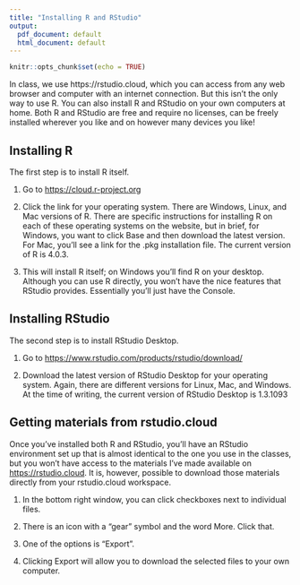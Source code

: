 ```yaml
---
title: "Installing R and RStudio"
output:
  pdf_document: default
  html_document: default
---
```


```r
knitr::opts_chunk$set(echo = TRUE)
```

In class, we use https://rstudio.cloud, which you can access from any web browser and computer with an internet connection. But this isn't the only way to use R. You can also install R and RStudio on your own computers at home. Both R and RStudio are free and require no licenses, can be freely installed wherever you like and on however many devices you like!

## Installing R 

The first step is to install R itself.

1. Go to [https://cloud.r-project.org](https://cloud.r-project.org)

2. Click the link for your operating system. There are Windows, Linux, and Mac versions of R. There are specific instructions for installing R on each of these operating systems on the website, but in brief, for Windows, you want to click Base and then download the latest version. For Mac, you'll see a link for the .pkg installation file. The current version of R is 4.0.3.

3. This will install R itself; on Windows you'll find R on your desktop. Although you can use R directly, you won't have the nice features that RStudio provides. Essentially you'll just have the Console.

## Installing RStudio

The second step is to install RStudio Desktop.

1. Go to [https://www.rstudio.com/products/rstudio/download/](https://www.rstudio.com/products/rstudio/download/)

2. Download the latest version of RStudio Desktop for your operating system. Again, there are different versions for Linux, Mac, and Windows. At the time of writing, the current version of RStudio Desktop is 1.3.1093

## Getting materials from rstudio.cloud

Once you've installed both R and RStudio, you'll have an RStudio environment set up that is almost identical to the one you use in the classes, but you won't have access to the materials I've made available on [https://rstudio.cloud](https://rstudio.cloud). It is, however, possible to download those materials directly from your rstudio.cloud workspace.

1. In the bottom right window, you can click checkboxes next to individual files.

2. There is an icon with a "gear" symbol and the word More. Click that.

3. One of the options is "Export".

4. Clicking Export will allow you to download the selected files to your own computer.
